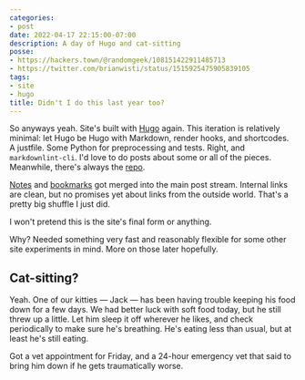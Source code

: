 ```yaml
---
categories:
- post
date: 2022-04-17 22:15:00-07:00
description: A day of Hugo and cat-sitting
posse:
- https://hackers.town/@randomgeek/108151422911485713
- https://twitter.com/brianwisti/status/1515925475905839105
tags:
- site
- hugo
title: Didn't I do this last year too?
---
```


So anyways yeah. Site's built with [Hugo][hugo] again. This iteration is
relatively minimal: let Hugo be Hugo with Markdown, render hooks, and
shortcodes. A justfile. Some Python for preprocessing and tests. Right, and
`markdownlint-cli`. I'd love to do posts about some or all of the pieces.
Meanwhile, there's always the [repo][repo].

[Notes][notes] and [bookmarks][bookmarks] got merged into the main post stream.
Internal links are clean, but no promises yet about links from the outside
world. That's a pretty big shuffle I just did.

I won't pretend this is the site's final form or anything.

Why? Needed something very fast and reasonably flexible for some other site
experiments in mind. More on those later hopefully.

## Cat-sitting?

Yeah. One of our kitties — Jack — has been having trouble keeping his food down
for a few days. We had better luck with soft food today, but he still threw up
  a little. Let him sleep it off wherever he likes, and check periodically to
  make sure he's breathing. He's eating less than usual, but at least he's
  still eating.

Got a vet appointment for Friday, and a 24-hour emergency vet that said to
bring him down if he gets traumatically worse.

[hugo]: https://gohugo.io
[notes]: /category/note
[bookmarks]: /category/bookmark
[repo]: https://github.com/brianwisti/rgb-hugo